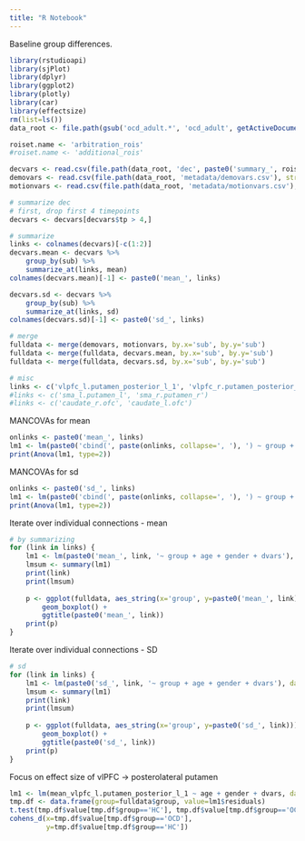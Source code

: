 ---
title: "R Notebook"
---

Baseline group differences.

```{r}
library(rstudioapi)
library(sjPlot)
library(dplyr)
library(ggplot2)
library(plotly)
library(car)
library(effectsize)
rm(list=ls())
data_root <- file.path(gsub('ocd_adult.*', 'ocd_adult', getActiveDocumentContext()$path), 'data')

roiset.name <- 'arbitration_rois'
#roiset.name <- 'additional_rois'

decvars <- read.csv(file.path(data_root, 'dec', paste0('summary_', roiset.name, '.csv')), stringsAsFactors=FALSE)
demovars <- read.csv(file.path(data_root, 'metadata/demovars.csv'), stringsAsFactors=FALSE)
motionvars <- read.csv(file.path(data_root, 'metadata/motionvars.csv'), stringsAsFactors=FALSE)

# summarize dec
# first, drop first 4 timepoints
decvars <- decvars[decvars$tp > 4,]

# summarize
links <- colnames(decvars)[-c(1:2)]
decvars.mean <- decvars %>%
    group_by(sub) %>%
    summarize_at(links, mean)
colnames(decvars.mean)[-1] <- paste0('mean_', links)

decvars.sd <- decvars %>%
    group_by(sub) %>%
    summarize_at(links, sd)
colnames(decvars.sd)[-1] <- paste0('sd_', links)

# merge
fulldata <- merge(demovars, motionvars, by.x='sub', by.y='sub')
fulldata <- merge(fulldata, decvars.mean, by.x='sub', by.y='sub')
fulldata <- merge(fulldata, decvars.sd, by.x='sub', by.y='sub')

# misc
links <- c('vlpfc_l.putamen_posterior_l_1', 'vlpfc_r.putamen_posterior_l_2', 'fpc_r.putamen_posterior_r')
#links <- c('sma_l.putamen_l', 'sma_r.putamen_r')
#links <- c('caudate_r.ofc', 'caudate_l.ofc')
```

MANCOVAs for mean
```{r}
onlinks <- paste0('mean_', links)
lm1 <- lm(paste0('cbind(', paste(onlinks, collapse=', '), ') ~ group + age + gender + dvars'), data=fulldata)
print(Anova(lm1, type=2))

```

MANCOVAs for sd
```{r}
onlinks <- paste0('sd_', links)
lm1 <- lm(paste0('cbind(', paste(onlinks, collapse=', '), ') ~ group + age + gender + dvars'), data=fulldata)
print(Anova(lm1, type=2))

```

Iterate over individual connections - mean
```{r}
# by summarizing
for (link in links) {
    lm1 <- lm(paste0('mean_', link, '~ group + age + gender + dvars'), data=fulldata)
    lmsum <- summary(lm1)
    print(link)
    print(lmsum)
    
    p <- ggplot(fulldata, aes_string(x='group', y=paste0('mean_', link))) +
        geom_boxplot() +
        ggtitle(paste0('mean_', link))
    print(p)
}
```

Iterate over individual connections - SD
```{r}
# sd
for (link in links) {
    lm1 <- lm(paste0('sd_', link, '~ group + age + gender + dvars'), data=fulldata)
    lmsum <- summary(lm1)
    print(link)
    print(lmsum)
    
    p <- ggplot(fulldata, aes_string(x='group', y=paste0('sd_', link))) +
        geom_boxplot() +
        ggtitle(paste0('sd_', link))
    print(p)
}
```

Focus on effect size of vlPFC -> posterolateral putamen
```{r}
lm1 <- lm(mean_vlpfc_l.putamen_posterior_l_1 ~ age + gender + dvars, data=fulldata)
tmp.df <- data.frame(group=fulldata$group, value=lm1$residuals)
t.test(tmp.df$value[tmp.df$group=='HC'], tmp.df$value[tmp.df$group=='OCD'], var.equal=TRUE)
cohens_d(x=tmp.df$value[tmp.df$group=='OCD'],
         y=tmp.df$value[tmp.df$group=='HC'])
```
